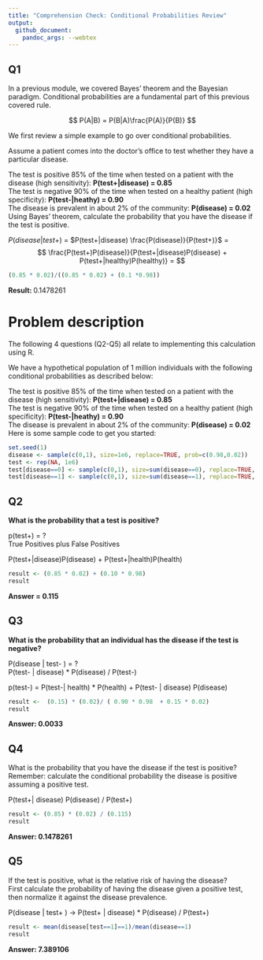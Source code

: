 ```yaml
---
title: "Comprehension Check: Conditional Probabilities Review"
output: 
  github_document:
    pandoc_args: --webtex
---
```


## Q1

In a previous module, we covered Bayes' theorem and the Bayesian paradigm. Conditional probabilities are a fundamental part of this previous covered rule.

$$
P(A|B) = P(B|A)\frac{P(A)}{P(B)}
$$

We first review a simple example to go over conditional probabilities.

Assume a patient comes into the doctor’s office to test whether they have a particular disease.

The test is positive 85% of the time when tested on a patient with the disease (high sensitivity): **P(test+|disease) = 0.85**  
The test is negative 90% of the time when tested on a healthy patient (high specificity): **P(test-|heathy) = 0.90**   
The disease is prevalent in about 2% of the community: **P(disease) = 0.02**  
Using Bayes' theorem, calculate the probability that you have the disease if the test is positive.  

$P(disease|test+)$ = $P(test+|disease) \frac{P(disease)}{P(test+)}$ = 
$$
\frac{P(test+)P(disease)}{P(test+|disease)P(disease) + P(test+|healthy)P(healthy)} =  
$$

```r
(0.85 * 0.02)/((0.85 * 0.02) + (0.1 *0.98))
```
**Result: ** 0.1478261

# Problem description
The following 4 questions (Q2-Q5) all relate to implementing this calculation using R.

We have a hypothetical population of 1 million individuals with the following conditional probabilities as described below:

The test is positive 85% of the time when tested on a patient with the disease (high sensitivity): **P(test+|disease) = 0.85**  
The test is negative 90% of the time when tested on a healthy patient (high specificity):  **P(test-|heathy) = 0.90**    
The disease is prevalent in about 2% of the community: **P(disease) = 0.02**  
Here is some sample code to get you started:

```r
set.seed(1)
disease <- sample(c(0,1), size=1e6, replace=TRUE, prob=c(0.98,0.02))  
test <- rep(NA, 1e6)  
test[disease==0] <- sample(c(0,1), size=sum(disease==0), replace=TRUE, prob=c(0.90,0.10))  
test[disease==1] <- sample(c(0,1), size=sum(disease==1), replace=TRUE, prob=c(0.15, 0.85))  
```


## Q2
**What is the probability that a test is positive?**

p(test+) = ?  
True Positives plus False Positives  

P(test+|disease)P(disease) + P(test+|health)P(health)
```r
result <- (0.85 * 0.02) + (0.10 * 0.98)
result
```
**Answer = 0.115**


## Q3
**What is the probability that an individual has the disease if the test is negative?**

P(disease | test- ) = ?  
P(test- | disease) * P(disease) / P(test-)  

p(test-) = P(test-| health) * P(health) + P(test- | disease) P(disease)  

```r
result <-  (0.15) * (0.02)/ ( 0.90 * 0.98  + 0.15 * 0.02)
result
```

**Answer: 0.0033**


## Q4
What is the probability that you have the disease if the test is positive?
Remember: calculate the conditional probability the disease is positive assuming a positive test.  

P(test+| disease) P(disease) / P(test+)
```r
result <- (0.85) * (0.02) / (0.115)
result
```
**Answer: 0.1478261**


## Q5

If the test is positive, what is the relative risk of having the disease?  
First calculate the probability of having the disease given a positive test, then normalize it against the disease prevalence.  

P(disease | test+ ) -> P(test+ | disease) * P(disease) / P(test+)

```r
result <- mean(disease[test==1]==1)/mean(disease==1)
result
```

**Answer: 7.389106**
